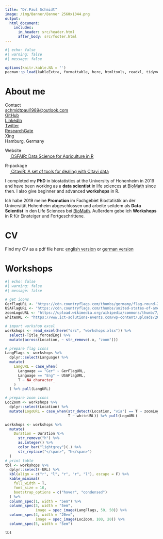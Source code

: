---
title: "Dr.Paul Schmidt"
image: /img/Banner/Banner 2560x1344.png
output: 
  html_document:
    includes:
      in_header: src/header.html
      after_body: src/footer.html
---

```{r setup}
#| echo: false
#| warning: false
#| message: false

options(knitr.kable.NA = '')
pacman::p_load(kableExtra, formattable, here, htmltools, readxl, tidyverse)
```

# About me

<div class = "row"> <div class = "col-md-5">

<!-- Contact symbols -->
<style>
p.small {line-height: 1;}
</style>

Contact </br>
<a href="mailto:schmidtpaul1989@outlook.com">
<i class="fa fa-envelope" style="color: #00923f;">
</i> schmidtpaul1989@outlook.com </a> </br>
<a href="https://github.com/SchmidtPaul/">
<i class="fa fa-github" style="color: #00923f;">
</i> GitHub </a> </br>
<a href="https://www.linkedin.com/in/schmidtpaul1989/">
<i class="fa fa-linkedin" style="color: #00923f;">
</i> LinkedIn </a> </br>
<a href="https://twitter.com/SchmidtPaul1989">
<i class="fa fa-twitter" style="color: #00923f;">
</i> Twitter </a> </br>
<a href="https://www.researchgate.net/profile/Paul_Schmidt17">
<i class="fa fa-pencil" style="color: #00923f;">
</i> ResearchGate </a> </br>
<a href="https://www.xing.com/profile/Paul_Schmidt393/cv">
<i class="fa fa-xing" style="color: #00923f;">
</i> Xing </a> </br> 
<i class="fa fa-home" style="color: #00923f;">
</i> Hamburg, Germany </br>

</div> <div class = "col-md-7">

Website</br>
<a href="https://schmidtpaul.github.io/dsfair_quarto/">
<img src="https://github.com/SchmidtPaul/dsfair_quarto/blob/master/img/favicon-32x32.png?raw=true" width=16 height=16/>
</i> DSFAIR: Data Science for Agriculture in R </a> </br>
<a href="https://schmidtpaul.github.io/MMFAIR/"></a>

R-package</br>
<a href="https://schmidtpaul.github.io/CitaviR/">
<img src="https://raw.githubusercontent.com/SchmidtPaul/CitaviR/master/docs/favicon-32x32.png" width=16 height=16/>
</i> CitaviR: A set of tools for dealing with Citavi data </a> </br>

</p>

</div> </div>

<!-- Kurzbeschreibung -->
<div class = "row"> <div class = "col-md-5">
I completed my **PhD** in biostatistics at the University of Hohenheim in 2019 and have been working as a **data scientist** in life sciences at [BioMath](https://www.biomath.de/) since then. I also give beginner and advanced **workshops** in R.
</div> <div class = "col-md-7">
Ich habe 2019 meine **Promotion** im Fachgebiet Biostatistik an der Universität Hohenheim abgeschlossen und arbeite seitdem als **Data Scientist** in den Life Sciences bei [BioMath](https://www.biomath.de/). Außerdem gebe ich **Workshops** in R für Einsteiger und Fortgeschrittene.
</div> </div>

# CV

Find my CV as a pdf file here: [english version](https://github.com/SchmidtPaul/CV/blob/master/CVeng.pdf) or [german version](https://github.com/SchmidtPaul/CV/blob/master/CVger.pdf)

# Workshops

<!-- Workshop Tabelle -->
```{r workshops}
#| echo: false
#| warning: false
#| message: false

# get icons
GerFlagURL <- "https://cdn.countryflags.com/thumbs/germany/flag-round-250.png"
USAFlagURL <- "https://cdn.countryflags.com/thumbs/united-states-of-america/flag-round-250.png"
zoomLogoURL <- "https://upload.wikimedia.org/wikipedia/commons/thumb/7/7b/Zoom_Communications_Logo.svg/1200px-Zoom_Communications_Logo.svg.png"
whiteURL <- "https://www.ict-solutions-events.com/wp-content/uploads/2020/03/plain-white-background-300x200.jpg"

# import workshop excel
workshops <- read_excel(here("src", "workshops.xlsx")) %>% 
  select(-Title_forcedEng) %>% 
  mutate(across(Location, ~ str_remove(.x, "zoom")))

# prepare flag icons
LangFlags <- workshops %>%
  dplyr::select(Language) %>%
  mutate(
    LangURL = case_when(
      Language == "Ger" ~ GerFlagURL,
      Language == "Eng" ~ USAFlagURL,
      T ~ NA_character_
    )
  ) %>% pull(LangURL)

# prepare zoom icons
LocZoom <- workshops %>%
  dplyr::select(Location) %>%
  mutate(LogoURL = case_when(str_detect(Location, "via") == T ~ zoomLogoURL,
                             T ~ whiteURL)) %>% pull(LogoURL)

workshops <- workshops %>%
  mutate(
    Duration = Duration %>%
      str_remove("h") %>%
      as.integer() %>%
      color_bar("lightgrey")(.) %>%
      str_replace("</span>", "h</span>")
  )
# print table
tbl <- workshops %>%
  dplyr::select(-URL) %>%
  kbl(align = c("r", "l", "r", "r", "l"), escape = F) %>%
  kable_minimal(
    full_width = T,
    font_size = 10,
    bootstrap_options = c("hover", "condensed")
  ) %>%
  column_spec(1, width = "5em") %>%
  column_spec(3, width = "5em",
              image = spec_image(LangFlags, 50, 50)) %>%
  column_spec(4, width = "20em",
              image = spec_image(LocZoom, 100, 20)) %>%
  column_spec(5, width = "5em")

tbl
```

